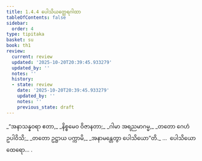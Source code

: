 ```yaml
---
title: 1.4.4 ပေါသိယတ္ထေရဂါထာ
tableOfContents: false
sidebar:
  order: 4
type: tipitaka
basket: su
book: th1
review:
  current: review
  updated: '2025-10-20T20:39:45.933279'
  updated_by: ''
  notes: ''
  history:
  - state: review
    date: '2025-10-20T20:39:45.933279'
    updated_by: ''
    notes: ''
    previous_state: draft
---
```



<DynamicBreadcrumb />


<ReviewStatus review={frontmatter.review} showDetails={true} />

<HypothesisAnnotation frontmatter={frontmatter} />

<Division number="34" book="th1" e="ch" v="19" p="227">

<Paragraph number="78" type="verses" book="th1">
_“အနာသန္နဝရာ ဧတာ,_  
_နိစ္စမေဝ ဝိဇာနတာ;_  
_ဂါမာ အရညမာဂမ္မ,_  
_တတော ဂေဟံ ဥပါဝိသိ;_  
_တတော ဥဋ္ဌာယ ပက္ကာမိ,_  
_အနာမန္တေတွာ ပေါသိယော”တိ._  


</Paragraph>
</Division>

<Paragraph number="79" type="center" book="th1">
…  ပေါသိယော ထေရော… .
</Paragraph>